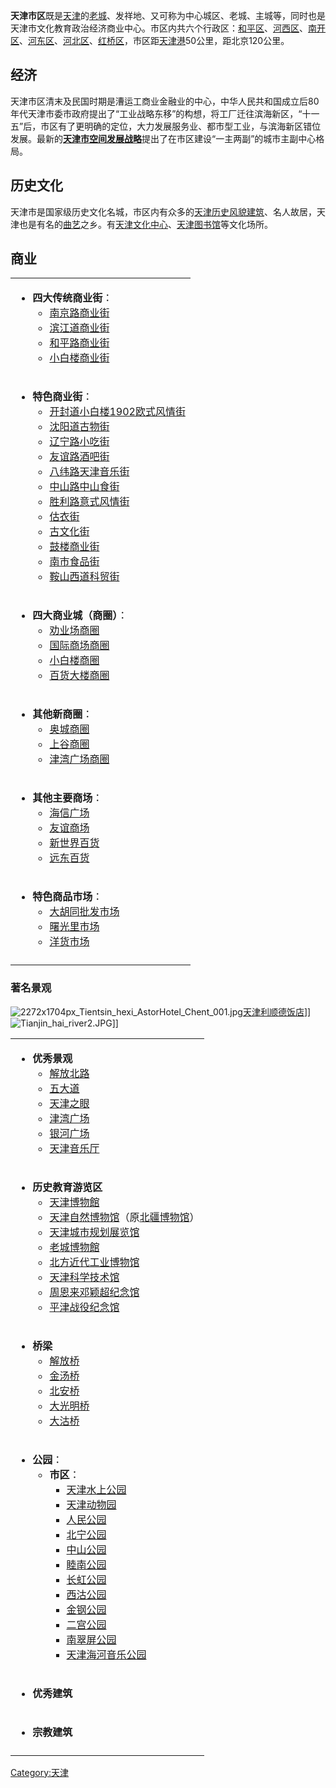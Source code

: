 '''天津市区'''既是[[天津|天津]]的[[天津老城|老城]]、发祥地、又可称为中心城区、老城、主城等，同时也是天津市文化教育政治经济商业中心。市区内共六个行政区：[[和平区_(天津市)|和平区]]、[[河西区_(天津市)|河西区]]、[[南开区|南开区]]、[[河东区_(天津市)|河东区]]、[[河北区|河北区]]、[[红桥区|红桥区]]，市区距[[天津港|天津港]]50公里，距北京120公里。

== 经济 ==
天津市区清末及民国时期是漕运工商业金融业的中心，中华人民共和国成立后80年代天津市委市政府提出了“工业战略东移”的构想，将工厂迁往滨海新区，“十一五”后，市区有了更明确的定位，大力发展服务业、都市型工业，与滨海新区错位发展。最新的'''[[天津市空间发展战略|天津市空间发展战略]]'''提出了在市区建设“一主两副”的城市主副中心格局。
== 历史文化 ==
天津市是国家级历史文化名城，市区内有众多的[[天津历史风貌建筑|天津历史风貌建筑]]、名人故居，天津也是有名的[[曲艺|曲艺]]之乡。有[[天津文化中心|天津文化中心]]、[[天津图书馆|天津图书馆]]等文化场所。

== 商业 ==


{| class="prettytable" style="font-size:90%"
|
*'''四大传统商业街'''：
**[[南京路_(天津)|南京路商业街]]
**[[滨江道|滨江道商业街]]
**[[和平路_(天津)|和平路商业街]]
**[[小白楼|小白楼商业街]]
|-
|
*'''特色商业街'''：
**[[开封道_(天津)|开封道小白楼1902欧式风情街]]
**[[沈阳道_(天津)|沈阳道古物街]]
**[[辽宁路_(天津)|辽宁路小吃街]]
**[[友谊路_(天津)|友谊路酒吧街]]
**[[八纬路_(天津)|八纬路天津音乐街]]
**[[中山路_(天津)|中山路中山食街]]
**[[新意街|胜利路意式风情街]]
**[[估衣街|估衣街]]
**[[古文化街|古文化街]]
**[[鼓楼_(天津)|鼓楼商业街]]
**[[南市食品街|南市食品街]]
**[[鞍山西道_(天津)|鞍山西道科贸街]]
|-
|
*'''四大商业城（商圈）'''：
**[[劝业场|劝业场商圈]]
**[[国际商场_(天津市)|国际商场商圈]]
**[[小白楼|小白楼商圈]]
**[[百货大楼|百货大楼商圈]]
|-
|
*'''其他新商圈'''：
**[[奥城商圈|奥城商圈]]
**[[上谷商圈|上谷商圈]]
**[[津湾广场商圈|津湾广场商圈]]
|-
|
*'''其他主要商场'''：
**[[海信广场|海信广场]]
**[[友谊商场|友谊商场]]
**[[新世界百货|新世界百货]]
**[[太平洋百货|远东百货]]
|-
|
*'''特色商品市场'''：
**[[大胡同_(天津)|大胡同批发市场]]
**[[曙光里_(天津)|曙光里市场]]
**[[洋货市场_(天津)|洋货市场]]
|-
|}

=== 著名景观 ===
[[Image:2272x1704px_Tientsin_hexi_AstorHotel_Chent_001.jpg|right]][[天津利顺德饭店|天津利顺德饭店]]]]
[[Image:Tianjin_hai_river2.JPG|right]]]]

{| class="prettytable" style="font-size:90%"
|
*'''优秀景观'''
**[[解放北路|解放北路]]
**[[五大道|五大道]]
**[[天津之眼|天津之眼]]
**[[津湾广场|津湾广场]]
**[[银河广场|银河广场]]
**[[天津音乐厅|天津音乐厅]]
|-
|
*'''历史教育游览区'''
**[[天津博物館|天津博物館]]
**[[天津自然博物馆|天津自然博物馆]]（原[[北疆博物馆|北疆博物馆]]）
**[[天津城市规划展览馆|天津城市规划展览馆]]
**[[老城博物館|老城博物館]]
**[[北方近代工业博物馆|北方近代工业博物馆]]
**[[天津科学技术馆|天津科学技术馆]]
**[[周恩来邓颖超纪念馆|周恩来邓颖超纪念馆]]
**[[平津战役纪念馆|平津战役纪念馆]]
|-
|
*'''桥梁'''
**[[解放桥|解放桥]]
**[[金汤桥|金汤桥]]
**[[北安桥|北安桥]]
**[[大光明桥|大光明桥]]
**[[大沽桥|大沽桥]]
|-
|
*'''公园'''：
**'''市区'''：
***[[天津水上公园|天津水上公园]]
***[[天津动物园|天津动物园]]
***[[天津人民公园|人民公园]]
***[[北宁公园|北宁公园]]
***[[中山公园|中山公园]]
***[[睦南公园|睦南公园]]
***[[长虹公园|长虹公园]]
***[[西沽公园|西沽公园]]
***[[金钢公园|金钢公园]]
***[[二宫公园|二宫公园]]
***[[南翠屏公园|南翠屏公园]]
*** [[天津海河音乐公园|天津海河音乐公园]]
|-
|
*'''优秀建筑'''
{{See also|天津历史风貌建筑}}
{{See also|天津十大标志性建筑}}
|-
|
*'''宗教建筑'''
{{See also|天津市开放宗教活动场所列表}}
|-
|}
[[Category:天津|Category:天津]]